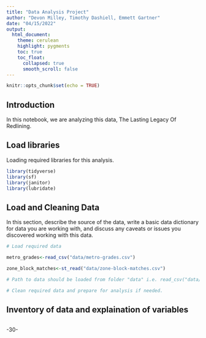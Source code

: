 ```yaml
---
title: "Data Analysis Project"
author: "Devon Milley, Timothy Dashiell, Emmett Gartner"
date: "04/15/2022"
output:
  html_document:
    theme: cerulean
    highlight: pygments
    toc: true
    toc_float:
      collapsed: true
      smooth_scroll: false
---
```


```r
knitr::opts_chunk$set(echo = TRUE)
```

## Introduction 

In this notebook, we are analyzing this data, The Lasting Legacy Of Redlining.

## Load libraries

Loading required libraries for this analysis.

```r
library(tidyverse)
library(sf)
library(janitor)
library(lubridate)

```

## Load and Cleaning Data

In this section, describe the source of the data, write a basic data dictionary for data you are working with, and discuss any caveats or issues you discovered working with this data. 

```r
# Load required data

metro_grades<-read_csv("data/metro-grades.csv")

zone_block_matches<-st_read("data/zone-block-matches.csv")

# Path to data should be loaded from folder "data" i.e. read_csv("data/name_of_data.csv")

# Clean required data and prepare for analysis if needed. 


```

## Inventory of data and explaination of variables

```r


```

-30-